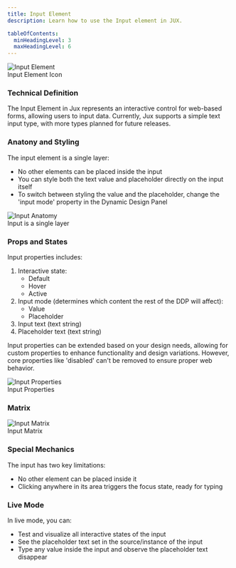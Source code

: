 ```yaml
---
title: Input Element
description: Learn how to use the Input element in JUX.

tableOfContents:
  minHeadingLevel: 3
  maxHeadingLevel: 6
---
```



<div style={{ textAlign: 'center' }}>
  <picture>
    <Image src={inputElement} alt="Input Element" />
    <Figcaption>Input Element Icon</Figcaption>
  </picture>
</div>

### Technical Definition
The Input Element in Jux represents an interactive control for web-based forms, allowing users to input data. Currently, Jux supports a simple text input type, with more types planned for future releases.

### Anatony and Styling

The input element is a single layer:

- No other elements can be placed inside the input
- You can style both the text value and placeholder directly on the input itself
- To switch between styling the value and the placeholder, change the 'input mode' property in the Dynamic Design Panel

<div style={{ textAlign: 'center' }}>
  <picture>
    <Image src={inputAnatomy} alt="Input Anatomy" />
    <Figcaption>Input is a single layer</Figcaption>
  </picture>
</div>

### Props and States

Input properties includes:
1. Interactive state:
    - Default
    - Hover
    - Active
2. Input mode (determines which content the rest of the DDP will affect):
    - Value
    - Placeholder
3. Input text (text string)
4. Placeholder text (text string)

Input properties can be extended based on your design needs, allowing for custom properties to enhance functionality and design variations. However, core properties like 'disabled' can't be removed to ensure proper web behavior.

<div style={{ textAlign: 'center' }}>
  <picture>
    <Image src={inputProps} alt="Input Properties" />
    <Figcaption>Input Properties</Figcaption>
  </picture>
</div>

### Matrix

<div style={{ textAlign: 'center' }}>
  <picture>
    <Image src={inputMatrix} alt="Input Matrix" />
    <Figcaption>Input Matrix</Figcaption>
  </picture>
</div>

### Special Mechanics
The input has two key limitations:

- No other element can be placed inside it
- Clicking anywhere in its area triggers the focus state, ready for typing

### Live Mode
In live mode, you can:

- Test and visualize all interactive states of the input
- See the placeholder text set in the source/instance of the input
- Type any value inside the input and observe the placeholder text disappear